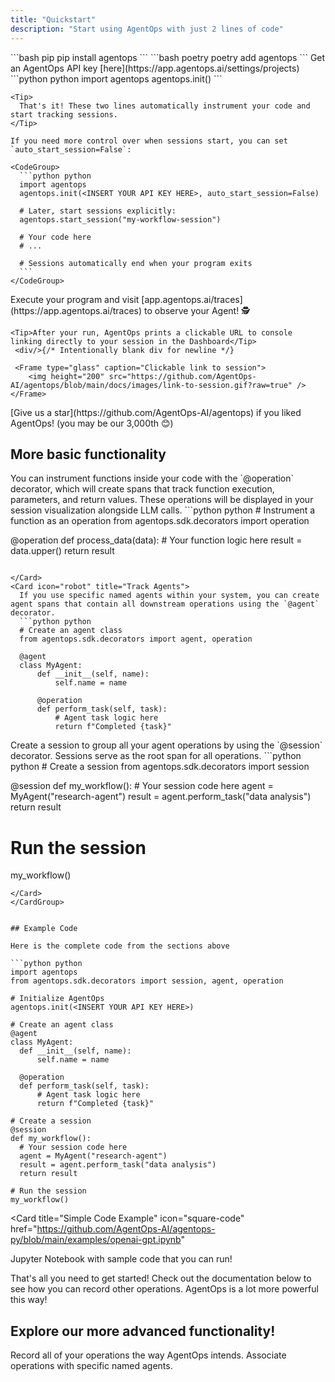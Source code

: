 ```yaml
---
title: "Quickstart"
description: "Start using AgentOps with just 2 lines of code"
---
```


<Steps>
  <Step title="Install the AgentOps SDK">
    <CodeGroup>
      ```bash pip 
      pip install agentops
      ```
      ```bash poetry
      poetry add agentops
      ```
    </CodeGroup>
  </Step>
  <Step title="Add 2 lines of code">
    <CodeTooltip />
    Get an AgentOps API key [here](https://app.agentops.ai/settings/projects)
      <CodeGroup>
        ```python python
        import agentops
        agentops.init(<INSERT YOUR API KEY HERE>)
        ```
      </CodeGroup>
    <EnvTooltip />
    
    <Tip>
      That's it! These two lines automatically instrument your code and start tracking sessions.
    </Tip>
    
    If you need more control over when sessions start, you can set `auto_start_session=False`:
    
    <CodeGroup>
      ```python python
      import agentops
      agentops.init(<INSERT YOUR API KEY HERE>, auto_start_session=False)
      
      # Later, start sessions explicitly:
      agentops.start_session("my-workflow-session")
      
      # Your code here
      # ...
      
      # Sessions automatically end when your program exits
      ```
    </CodeGroup>
  </Step>
  <Step title="Run your agent">
    Execute your program and visit [app.agentops.ai/traces](https://app.agentops.ai/traces) to observe your Agent! 🕵️

    <Tip>After your run, AgentOps prints a clickable URL to console linking directly to your session in the Dashboard</Tip> 
     <div/>{/* Intentionally blank div for newline */}

     <Frame type="glass" caption="Clickable link to session">
        <img height="200" src="https://github.com/AgentOps-AI/agentops/blob/main/docs/images/link-to-session.gif?raw=true" />
    </Frame>
  </Step>
</Steps>
<Check>[Give us a star](https://github.com/AgentOps-AI/agentops) if you liked AgentOps! (you may be our <span id="stars-text">3,000th</span> 😊)</Check>

## More basic functionality

<CardGroup cols={1}>

<Card icon="code" title="Decorate Operations">
  You can instrument functions inside your code with the `@operation` decorator, which will create spans that track function execution, parameters, and return values. These operations will be displayed in your session visualization alongside LLM calls.
  ```python python
  # Instrument a function as an operation
  from agentops.sdk.decorators import operation
  
  @operation
  def process_data(data):
      # Your function logic here
      result = data.upper()
      return result
```

</Card>
<Card icon="robot" title="Track Agents">
  If you use specific named agents within your system, you can create agent spans that contain all downstream operations using the `@agent` decorator.
  ```python python
  # Create an agent class
  from agentops.sdk.decorators import agent, operation
  
  @agent
  class MyAgent:
      def __init__(self, name):
          self.name = name
          
      @operation
      def perform_task(self, task):
          # Agent task logic here
          return f"Completed {task}"
```

</Card>
<Card icon="stop" title="Creating Sessions">
  Create a session to group all your agent operations by using the `@session` decorator. Sessions serve as the root span for all operations.
  ```python python
  # Create a session
  from agentops.sdk.decorators import session
  
  @session
  def my_workflow():
      # Your session code here
      agent = MyAgent("research-agent")
      result = agent.perform_task("data analysis")
      return result
      
  # Run the session
  my_workflow()
  ```
</Card>
</CardGroup>


## Example Code

Here is the complete code from the sections above

```python python
import agentops
from agentops.sdk.decorators import session, agent, operation

# Initialize AgentOps
agentops.init(<INSERT YOUR API KEY HERE>)

# Create an agent class
@agent
class MyAgent:
    def __init__(self, name):
        self.name = name
        
    @operation
    def perform_task(self, task):
        # Agent task logic here
        return f"Completed {task}"

# Create a session
@session
def my_workflow():
    # Your session code here
    agent = MyAgent("research-agent")
    result = agent.perform_task("data analysis")
    return result
    
# Run the session
my_workflow()
```

<Card
  title="Simple Code Example"
  icon="square-code"
  href="https://github.com/AgentOps-AI/agentops-py/blob/main/examples/openai-gpt.ipynb"
>
  Jupyter Notebook with sample code that you can run!
</Card>

<Check>
  That's all you need to get started! Check out the documentation below to see how you can record other operations. AgentOps is a lot more powerful this way!
</Check>

## Explore our more advanced functionality!

<CardGroup cols={2}>
  <Card
    title="Examples and Video Guides"
    icon="square-code"
    href="/v2/examples"
  >
    Record all of your operations the way AgentOps intends.
  </Card>
  <Card title="Tracking Agents" icon="robot" href="/v2/usage/tracking-agents">
    Associate operations with specific named agents.
  </Card>
</CardGroup>

<script type="module" src="/scripts/github_stars.js"></script>
<script type="module" src="/scripts/scroll-img-fadein-animation.js"></script>
<script type="module" src="/scripts/button_heartbeat_animation.js"></script>
<script type="css" src="/styles/styles.css"></script>
<script type="module" src="/scripts/adjust_api_dynamically.js"></script>
